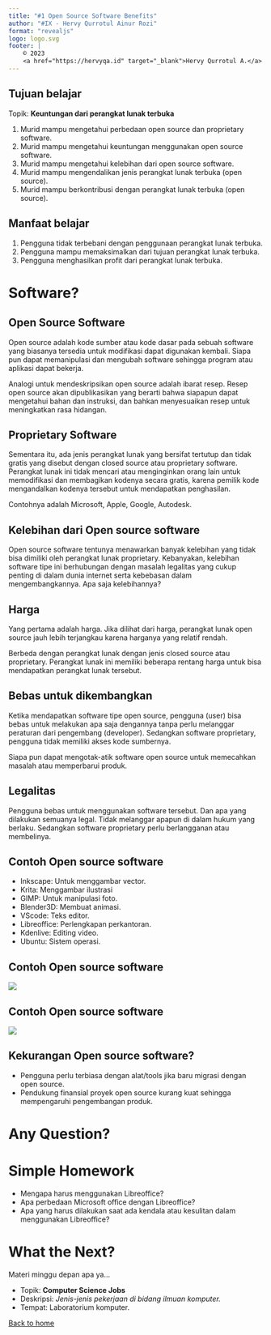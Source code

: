 ```yaml
---
title: "#1 Open Source Software Benefits"
author: "#IX - Hervy Qurrotul Ainur Rozi"
format: "revealjs"
logo: logo.svg
footer: |
    © 2023
    <a href="https://hervyqa.id" target="_blank">Hervy Qurrotul A.</a>
---
```


## Tujuan belajar {.smaller}

Topik: **Keuntungan dari perangkat lunak terbuka**

1. Murid mampu mengetahui perbedaan open source dan proprietary software.
1. Murid mampu mengetahui keuntungan menggunakan open source software.
1. Murid mampu mengetahui kelebihan dari open source software.
1. Murid mampu mengendalikan jenis perangkat lunak terbuka (open source).
1. Murid mampu berkontribusi dengan perangkat lunak terbuka (open source).

## Manfaat belajar {.smaller}

1. Pengguna tidak terbebani dengan penggunaan perangkat lunak terbuka.
1. Pengguna mampu memaksimalkan dari tujuan perangkat lunak terbuka.
1. Pengguna menghasilkan profit dari perangkat lunak terbuka.

# Software?

## Open Source Software {.smaller}

Open source adalah kode sumber atau kode dasar pada sebuah software yang biasanya tersedia untuk modifikasi dapat digunakan kembali.
Siapa pun dapat memanipulasi dan mengubah software sehingga program atau aplikasi dapat bekerja.

Analogi untuk mendeskripsikan open source adalah ibarat resep.
Resep open source akan dipublikasikan yang berarti bahwa siapapun dapat mengetahui bahan dan instruksi, dan bahkan menyesuaikan resep untuk meningkatkan rasa hidangan.

## Proprietary Software {.smaller}

Sementara itu, ada jenis perangkat lunak yang bersifat tertutup dan tidak gratis yang disebut dengan closed source atau proprietary software. Perangkat lunak ini tidak mencari atau menginginkan orang lain untuk memodifikasi dan membagikan kodenya secara gratis, karena pemilik kode mengandalkan kodenya tersebut untuk mendapatkan penghasilan.

Contohnya adalah Microsoft, Apple, Google, Autodesk.

## Kelebihan dari Open source software {.smaller}

Open source software tentunya menawarkan banyak kelebihan yang tidak bisa dimiliki oleh perangkat lunak proprietary. Kebanyakan, kelebihan software tipe ini berhubungan dengan masalah legalitas yang cukup penting di dalam dunia internet serta kebebasan dalam mengembangkannya. Apa saja kelebihannya?

## Harga

Yang pertama adalah harga. Jika dilihat dari harga, perangkat lunak open source jauh lebih terjangkau karena harganya yang relatif rendah.

Berbeda dengan perangkat lunak dengan jenis closed source atau proprietary. Perangkat lunak ini memiliki beberapa rentang harga untuk bisa mendapatkan perangkat lunak tersebut.

## Bebas untuk dikembangkan

Ketika mendapatkan software tipe open source, pengguna (user) bisa bebas untuk melakukan apa saja dengannya tanpa perlu melanggar peraturan dari pengembang (developer). Sedangkan software proprietary, pengguna tidak memiliki akses kode sumbernya.

Siapa pun dapat mengotak-atik software open source untuk memecahkan masalah atau memperbarui produk.

## Legalitas

Pengguna bebas untuk menggunakan software tersebut. Dan apa yang dilakukan semuanya legal. Tidak melanggar apapun di dalam hukum yang berlaku. Sedangkan software proprietary perlu berlangganan atau membelinya.

## Contoh Open source software {.smaller}

* Inkscape: Untuk menggambar vector.
* Krita: Menggambar ilustrasi
* GIMP: Untuk manipulasi foto.
* Blender3D: Membuat animasi.
* VScode: Teks editor.
* Libreoffice: Perlengkapan perkantoran.
* Kdenlive: Editing video.
* Ubuntu: Sistem operasi.

## Contoh Open source software

![](img/libreoffice.webp)

## Contoh Open source software

![](img/illustration.webp)

## Kekurangan Open source software? {.smaller}

* Pengguna perlu terbiasa dengan alat/tools jika baru migrasi dengan open source.
* Pendukung finansial proyek open source kurang kuat sehingga mempengaruhi pengembangan produk.

# Any Question? {background-color="rgb(10, 132, 81)"}

# Simple Homework {.smaller}

* Mengapa harus menggunakan Libreoffice?
* Apa perbedaan Microsoft office dengan Libreoffice?
* Apa yang harus dilakukan saat ada kendala atau kesulitan dalam menggunakan Libreoffice?

# What the Next?

Materi minggu depan apa ya...

* Topik: **Computer Science Jobs**
* Deskripsi: _Jenis-jenis pekerjaan di bidang ilmuan komputer._
* Tempat: Laboratorium komputer.

[Back to home](/)